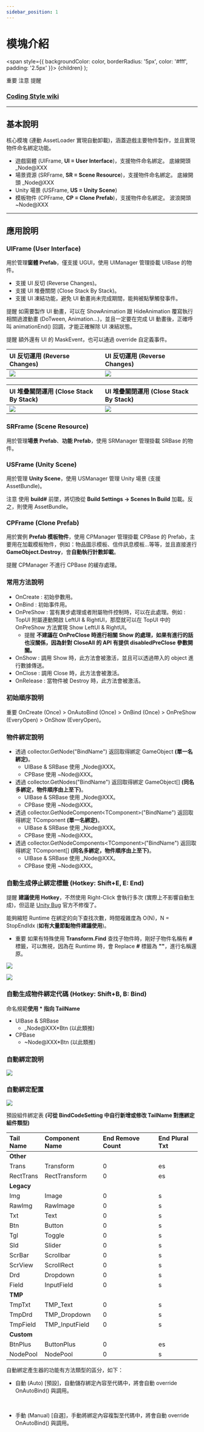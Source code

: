 ```yaml
---
sidebar_position: 1
---
```



# 模塊介紹

  <span
    style={{
      backgroundColor: color,
      borderRadius: '5px',
      color: '#fff',
      padding: '2.5px'
    }}>
    {children}
  </span>
);

<Highlight color="#ff2f00">重要</Highlight> <Highlight color="#0373fc">注意</Highlight> <Highlight color="#00d679">提醒</Highlight>

### [Coding Style wiki](https://github.com/michael811125/OxGFrame/wiki/Coding-Style)

---

## 基本說明

核心模塊 (連動 AssetLoader 實現自動卸載)，涵蓋遊戲主要物件製作，並且實現物件命名綁定功能。

- 遊戲窗體 (UIFrame, **UI = User Interface**)，支援物件命名綁定。 <Highlight color="#ff2f00">底線開頭 _Node@XXX</Highlight>
- 場景資源 (SRFrame, **SR = Scene Resource**)，支援物件命名綁定。 <Highlight color="#ff2f00">底線開頭 _Node@XXX</Highlight>
- Unity 場景 (USFrame, **US = Unity Scene**)
- 模板物件 (CPFrame, **CP = Clone Prefab**)，支援物件命名綁定。 <Highlight color="#ff2f00">波浪開頭 ~Node@XXX</Highlight>

---

## 應用說明

### UIFrame (User Interface)

用於管理**窗體 Prefab**，僅支援 UGUI，使用 UIManager 管理掛載 UIBase 的物件。
- 支援 UI 反切 (Reverse Changes)。
- 支援 UI 堆疊關閉 (Close Stack By Stack)。
- 支援 UI 凍結功能，避免 UI 動畫尚未完成期間，能夠被點擊觸發事件。
 
<Highlight color="#00d679">提醒</Highlight> 如需要製作 UI 動畫，可以在 ShowAnimation 跟 HideAnimation 覆寫執行相關過渡動畫 (DoTween, Animation...)，並且一定要在完成 UI 動畫後，正確呼叫 animationEnd() 回調，才能正確解除 UI 凍結狀態。

<Highlight color="#00d679">提醒</Highlight> 額外還有 UI 的 MaskEvent，也可以通過 override 自定義事件。

| UI 反切運用 (Reverse Changes)  | UI 反切運用 (Reverse Changes) |
|:-|:-|
| ![](/img/coreframe/gif_1.gif) | ![](/img/coreframe/gif_2.gif) |

| UI 堆疊關閉運用 (Close Stack By Stack)  | UI 堆疊關閉運用 (Close Stack By Stack) |
|:-|:-|
| ![](/img/coreframe/gif_3.gif) | ![](/img/coreframe/gif_4.gif) |

### SRFrame (Scene Resource)

用於管理**場景 Prefab**、**功能 Prefab**，使用 SRManager 管理掛載 SRBase 的物件。

### USFrame (Unity Scene)

用於管理 **Unity Scene**，使用 USManager 管理 Unity 場景 (支援 AssetBundle)。

<Highlight color="#0373fc">注意</Highlight> 使用 **build#** 前墜，將切換從 **Build Settings -> Scenes In Build** 加載。反之，則使用 AssetBundle。

### CPFrame (Clone Prefab)

用於實例 **Prefab 模板物件**，使用 CPManager 管理掛載 CPBase 的 Prefab，主要用在加載模板物件，例如：物品圖示模板、信件訊息模板...等等，並且直接進行 **GameObject.Destroy**，會**自動執行計數卸載**。

<Highlight color="#00d679">提醒</Highlight> CPManager 不進行 CPBase 的緩存處理。

### 常用方法說明

- OnCreate : 初始參數用。
- OnBind : 初始事件用。
- OnPreShow : 當有異步處理或者附屬物件控制時，可以在此處理。例如 : TopUI 附屬連動開啟 LeftUI & RightUI，那麼就可以在 TopUI 中的 OnPreShow 方法實現 Show LeftUI & RightUI。
  - <Highlight color="#00d679">提醒</Highlight> **不建議在 OnPreClose 時進行相關 Show 的處理，如果有進行的話也沒關係，因為針對 CloseAll 的 API 有提供 disabledPreClose 參數開關。**
- OnShow : 調用 Show 時，此方法會被激活，並且可以透過帶入的 object 進行數據傳送。
- OnClose : 調用 Close 時，此方法會被激活。
- OnRelease : 當物件被 Destroy 時，此方法會被激活。

### 初始順序說明

<Highlight color="#ff2f00">重要</Highlight> OnCreate (Once) > OnAutoBind (Once) > OnBind (Once) > OnPreShow (EveryOpen) > OnShow (EveryOpen)。

### 物件綁定說明

- 透過 collector.GetNode("BindName") 返回取得綁定 GameObject **(單一名綁定)**。
  - UIBase & SRBase 使用 _Node@XXX。
  - CPBase 使用 ~Node@XXX。
- 透過 collector.GetNodes("BindName") 返回取得綁定 GameObject[] **(同名多綁定，物件順序由上至下)**。
  - UIBase & SRBase 使用 _Node@XXX。
  - CPBase 使用 ~Node@XXX。
- 透過 collector.GetNodeComponent\<TComponent\>("BindName") 返回取得綁定 TComponent **(單一名綁定)**。
  - UIBase & SRBase 使用 _Node@XXX。
  - CPBase 使用 ~Node@XXX。
- 透過 collector.GetNodeComponents\<TComponent\>("BindName") 返回取得綁定 TComponent[] **(同名多綁定，物件順序由上至下)**。
  - UIBase & SRBase 使用 _Node@XXX。
  - CPBase 使用 ~Node@XXX。

### 自動生成停止綁定標籤 (Hotkey: Shift+E, E: End)

<Highlight color="#00d679">提醒</Highlight> **建議使用 Hotkey**，不然使用 Right-Click 會執行多次 (實際上不影響自動生成)，但這是 [Unity Bug](https://issuetracker.unity3d.com/issues/menuitem-is-executed-more-than-once-when-multiple-objects-are-selected) 官方不修復了。

能夠縮短 Runtime 在綁定的向下查找次數，時間複雜度為 O(N)，N = StopEndIdx (**如有大量節點物件建議使用**)。
- <Highlight color="#ff2f00">重要</Highlight> 如果有特殊使用 **Transform.Find** 查找子物件時，剛好子物件名稱有 **#** 標籤，可以無視，因為在 Runtime 時，會 Replace **#** 標籤為 **""**，進行名稱還原。

![](/img/coreframe/img_1.png)

![](/img/coreframe/gif_5.gif)

### 自動生成物件綁定代碼 (Hotkey: Shift+B, B: Bind)

命名規範**使用 * 指向 TailName**
- UIBase & SRBase
  - _Node@XXX*Btn (以此類推)
- CPBase
  - ~Node@XXX*Btn (以此類推)

### 自動綁定說明

![](/img/coreframe/img_2.png)

### 自動綁定配置

![](/img/coreframe/img_3.png)

預設組件綁定表 **(可從 BindCodeSetting 中自行新增或修改 TailName 對應綁定組件類型)**

| **Tail Name** | **Component Name** | **End Remove Count** | **End Plural Txt** |
|:-|:-|:-|:-|
| **Other** |
| Trans | Transform | 0 | es |
| RectTrans | RectTransform | 0 | es |
| **Legacy** |
| Img | Image | 0 | s |
| RawImg | RawImage | 0 | s |
| Txt | Text | 0 | s | 
| Btn | Button | 0 | s | 
| Tgl | Toggle | 0 | s | 
| Sld | Slider | 0 | s | 
| ScrBar | Scrollbar | 0 | s | 
| ScrView | ScrollRect | 0 | s | 
| Drd | Dropdown | 0 | s | 
| Field | InputField | 0 | s | 
| **TMP** |
| TmpTxt | TMP_Text | 0 | s | 
| TmpDrd | TMP_Dropdown | 0 | s | 
| TmpField | TMP_InputField | 0 | s |
| **Custom** |
| BtnPlus | ButtonPlus | 0 | es |
| NodePool | NodePool | 0 | s |

自動綁定產生器的功能有方法類型的區分，如下：

- 自動 (Auto) \[預設\]，自動儲存綁定內容至代碼中，將會自動 override OnAutoBind() 與調用。

<ReactPlayer controls url='https://github.com/michael811125/OxGFrame/assets/30960759/4c61bede-0bbc-4cae-baba-4a9bc7274c2e' />

<br/>

- 手動 (Manual) \[自選\]，手動將綁定內容複製至代碼中，將會自動 override OnAutoBind() 與調用。

<ReactPlayer controls url='https://github.com/michael811125/OxGFrame/assets/30960759/8e4f63e9-b955-4f91-8ac7-be949677c54f' />
